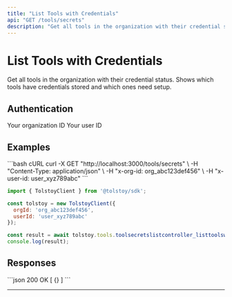 ```yaml
---
title: "List Tools with Credentials"
api: "GET /tools/secrets"
description: "Get all tools in the organization with their credential status. Shows which tools have credentials stored and which ones need setup."
---
```


# List Tools with Credentials

Get all tools in the organization with their credential status. Shows which tools have credentials stored and which ones need setup.

## Authentication

<ParamField header="x-org-id" type="string" required>
  Your organization ID
</ParamField>

<ParamField header="x-user-id" type="string" required>
  Your user ID
</ParamField>





## Examples

<CodeGroup>
```bash cURL
curl -X GET "http://localhost:3000/tools/secrets" \
  -H "Content-Type: application/json" \
  -H "x-org-id: org_abc123def456" \
  -H "x-user-id: user_xyz789abc"
```

```javascript JavaScript SDK
import { TolstoyClient } from '@tolstoy/sdk';

const tolstoy = new TolstoyClient({
  orgId: 'org_abc123def456',
  userId: 'user_xyz789abc'
});

const result = await tolstoy.tools.toolsecretslistcontroller_listtoolswithcredentials();
console.log(result);
```
</CodeGroup>

## Responses

<ResponseExample>
```json 200 OK
[
  {}
]
```
</ResponseExample>

---

<Snippet file="api-footer.mdx" />
